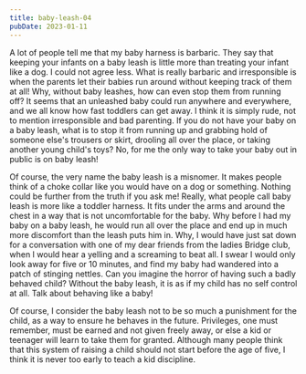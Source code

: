 ```yaml
---
title: baby-leash-04
pubDate: 2023-01-11
---
```


A lot of people tell me that my baby harness is barbaric.  They say that keeping your infants on a baby leash is little more than treating your infant like a dog.  I could not agree less.  What is really barbaric and irresponsible is when the parents let their babies run around without keeping track of them at all!  Why, without baby leashes, how can even stop them from running off?  It seems that an unleashed baby could run anywhere and everywhere, and we all know how fast toddlers can get away.  I think it is simply rude, not to mention irresponsible and bad parenting.  If you do not have your baby on a baby leash, what is to stop it from running up and grabbing hold of someone else's trousers or skirt, drooling all over the place, or taking another young child's toys?  No, for me the only way to take your baby out in public is on baby leash!

Of course, the very name the baby leash is a misnomer.  It makes people think of a choke collar like you would have on a dog or something.  Nothing could be further from the truth if you ask me!  Really, what people call baby leash is more like a toddler harness.  It fits under the arms and around the chest in a way that is not uncomfortable for the baby.  Why before I had my baby on a baby leash, he would run all over the place and end up in much more discomfort than the leash puts him in.  Why, I would have just sat down for a conversation with one of my dear friends from the ladies Bridge club, when I would hear a yelling and a screaming to beat all.  I swear I would only look away for five or 10 minutes, and find my baby had wandered into a patch of stinging nettles.  Can you imagine the horror of having such a badly behaved child?  Without the baby leash, it is as if my child has no self control at all.  Talk about behaving like a baby!  

Of course, I consider the baby leash not to be so much a punishment for the child, as a way to ensure he behaves in the future.  Privileges, one must remember, must be earned and not given freely away, or else a kid or teenager will learn to take them for granted.  Although many people think that this system of raising a child should not start before the age of five, I think it is never too early to teach a kid discipline.